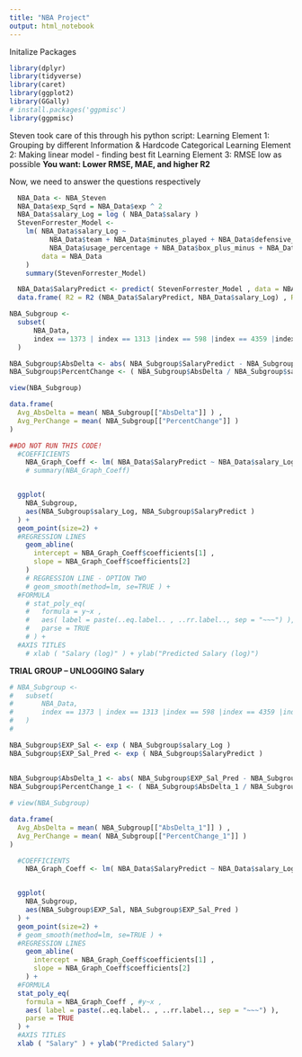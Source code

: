 ---
title: "NBA Project"
output: html_notebook
---

Initalize Packages
```{r}
library(dplyr)
library(tidyverse)
library(caret)
library(ggplot2)
library(GGally)
# install.packages('ggpmisc')
library(ggpmisc)
```

Steven took care of this through his python script:
  Learning Element 1: Grouping by different Information & Hardcode Categorical 
  Learning Element 2: Making linear model - finding best fit
  Learning Element 3: RMSE low as possible **You want: Lower RMSE, MAE, and higher R2**

Now, we need to answer the questions respectively 
```{r}
  NBA_Data <- NBA_Steven
  NBA_Data$exp_Sqrd = NBA_Data$exp ^ 2
  NBA_Data$salary_Log = log ( NBA_Data$salary )
  StevenForrester_Model <-
    lm( NBA_Data$salary_Log ~
          NBA_Data$team + NBA_Data$minutes_played + NBA_Data$defensive_rebound_percentage +
          NBA_Data$usage_percentage + NBA_Data$box_plus_minus + NBA_Data$exp + NBA_Data$exp_Sqrd ,
        data = NBA_Data
    )
    summary(StevenForrester_Model)
```

```{r}
  NBA_Data$SalaryPredict <- predict( StevenForrester_Model , data = NBA_Data )
  data.frame( R2 = R2 (NBA_Data$SalaryPredict, NBA_Data$salary_Log) , RMSE = RMSE (NBA_Data$SalaryPredict , NBA_Data$salary_Log), MAE = MAE (NBA_Data$SalaryPredict, NBA_Data$salary_Log))
```

```{r}
NBA_Subgroup <-
  subset(
      NBA_Data,
      index == 1373 | index == 1313 |index == 598 |index == 4359 |index == 1382 |index == 3488 | index == 2113 |index == 5131
  )

NBA_Subgroup$AbsDelta <- abs( NBA_Subgroup$SalaryPredict - NBA_Subgroup$salary_Log )
NBA_Subgroup$PercentChange <- ( NBA_Subgroup$AbsDelta / NBA_Subgroup$salary_Log )

view(NBA_Subgroup)

data.frame(
  Avg_AbsDelta = mean( NBA_Subgroup[["AbsDelta"]] ) ,
  Avg_PerChange = mean( NBA_Subgroup[["PercentChange"]] )
)
```


```{r}

##DO NOT RUN THIS CODE!
  #COEFFICIENTS 
    NBA_Graph_Coeff <- lm( NBA_Data$SalaryPredict ~ NBA_Data$salary_Log)
    # summary(NBA_Graph_Coeff)


  ggplot(
    NBA_Subgroup,
    aes(NBA_Subgroup$salary_Log, NBA_Subgroup$SalaryPredict )  
  ) + 
  geom_point(size=2) +
  #REGRESSION LINES
    geom_abline(
      intercept = NBA_Graph_Coeff$coefficients[1] ,
      slope = NBA_Graph_Coeff$coefficients[2]
    )
    # REGRESSION LINE - OPTION TWO
    # geom_smooth(method=lm, se=TRUE ) + 
  #FORMULA
    # stat_poly_eq(
    #   formula = y~x ,
    #   aes( label = paste(..eq.label.. , ..rr.label.., sep = "~~~") ),
    #   parse = TRUE
    # ) +
  #AXIS TITLES
    # xlab ( "Salary (log)" ) + ylab("Predicted Salary (log)")

```


**TRIAL GROUP -- UNLOGGING Salary**

```{r}
# NBA_Subgroup <-
#   subset(
#       NBA_Data,
#       index == 1373 | index == 1313 |index == 598 |index == 4359 |index == 1382 |index == 3488 | index == 2113 |index == 5131
#   )
# 

NBA_Subgroup$EXP_Sal <- exp ( NBA_Subgroup$salary_Log )
NBA_Subgroup$EXP_Sal_Pred <- exp ( NBA_Subgroup$SalaryPredict )
  
  
NBA_Subgroup$AbsDelta_1 <- abs( NBA_Subgroup$EXP_Sal_Pred - NBA_Subgroup$EXP_Sal )
NBA_Subgroup$PercentChange_1 <- ( NBA_Subgroup$AbsDelta_1 / NBA_Subgroup$EXP_Sal )

# view(NBA_Subgroup)

data.frame(
  Avg_AbsDelta = mean( NBA_Subgroup[["AbsDelta_1"]] ) ,
  Avg_PerChange = mean( NBA_Subgroup[["PercentChange_1"]] )
)
```


```{r}


  #COEFFICIENTS 
    NBA_Graph_Coeff <- lm( NBA_Data$SalaryPredict ~ NBA_Data$salary_Log)


  ggplot(
    NBA_Subgroup,
    aes(NBA_Subgroup$EXP_Sal, NBA_Subgroup$EXP_Sal_Pred )  
  ) + 
  geom_point(size=2) +
  # geom_smooth(method=lm, se=TRUE ) + 
  #REGRESSION LINES
    geom_abline(
      intercept = NBA_Graph_Coeff$coefficients[1] ,
      slope = NBA_Graph_Coeff$coefficients[2]
    ) + 
  #FORMULA
  stat_poly_eq(
    formula = NBA_Graph_Coeff , #y~x ,
    aes( label = paste(..eq.label.. , ..rr.label.., sep = "~~~") ),
    parse = TRUE
  ) +
  #AXIS TITLES
  xlab ( "Salary" ) + ylab("Predicted Salary")

```